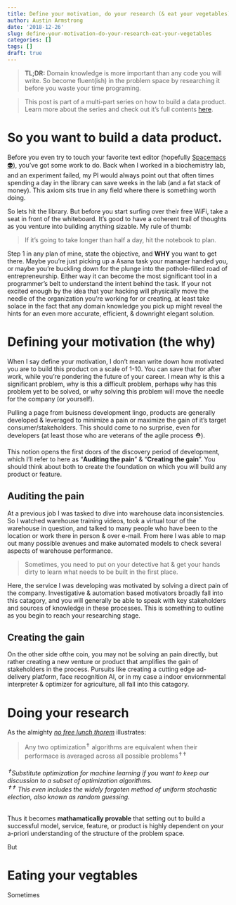```yaml
---
title: Define your motivation, do your research (& eat your vegetables)
author: Austin Armstrong
date: '2018-12-26'
slug: define-your-motivation-do-your-research-eat-your-vegetables
categories: []
tags: []
draft: true
---
```


> **TL;DR:** Domain knowledge is more important than any code you will write. So become fluent(ish) in the problem space by researching it before you waste your time programing.

> This post is part of a multi-part series on how to build a data product. Learn more about the series and check out it's full contents [here](https://www.optimaldigression.com/posts/build-something-that-matters-in-r).

# So you want to build a data product.

Before you even try to touch your favorite text editor (hopefully [Spacemacs 👽](http://spacemacs.org/)), you've got some work to do. Back when I worked in a biochemistry lab, and an experiment failed, my PI would always point out that often times spending a day in the library can save weeks in the lab (and a fat stack of money). This axiom sits true in any field where there is something worth doing.  

So lets hit the library. But before you start surfing over their free WiFi, take a seat in front of the whiteboard. It's good to have a coherent trail of thoughts as you venture into building anything sizable. My rule of thumb:  

> If it's going to take longer than half a day, hit the notebook to plan.  

Step 1 in any plan of mine, state the objective, and **WHY** you want to get there. Maybe you're just picking up a Asana task your manager handed you, or maybe you're buckling down for the plunge into the pothole-filled road of entrepreneurship. Either way it can become the most significant tool in a programmer's belt to understand the intent behind the task. If your not excited enough by the idea that your hacking will physically move the needle of the organization you're working for or creating, at least take solace in the fact that any domain knowledge you pick up might reveal the hints for an even more accurate, efficient, & downright elegant solution.  

# Defining your motivation (the why)

When I say define your motivation, I don't mean write down how motivated you are to build this product on a scale of 1-10. You can save that for after work, while you're pondering the future of your career. I mean why is this a significant problem, why is this a difficult problem, perhaps why has this problem yet to be solved, or why solving this problem will move the needle for the company (or yourself). 

Pulling a page from buisness development lingo, products are generally developed & leveraged to minimize a pain or maximize the gain of it's target consumer/stakeholders. This should come to no surprise, even for developers (at least those who are veterans of the agile process ⛑️). 

This notion opens the first doors of the discovery period of development, which I'll refer to here as "**Auditing the pain**" & "**Creating the gain**". You should think about both to create the foundation on which you will build any product or feature.  

## Auditing the pain

At a previous job I was tasked to dive into warehouse data inconsistencies. So I watched warehouse training videos, took a virtual tour of the warehouse in question, and talked to many people who have been to the location or work there in person & over e-mail. From here I was able to map out many possible avenues and make automated models to check several aspects of warehouse performance.  

> Sometimes, you need to put on your detective hat & get your hands dirty to learn what needs to be built in the first place. 

Here, the service I was developing was motivated by solving a direct pain of the company. Investigative & automation based motivators broadly fall into this catagory, and you will generally be able to speak with key stakeholders and sources of knowledge in these processes. This is something to outline as you begin to reach your researching stage. 

## Creating the gain

On the other side ofthe coin, you may not be solving an pain directly, but rather creating a new venture or product that amplifies the gain of stakeholders in the process. Pursuits like  creating a cutting edge ad-delivery platform, face recognition AI, or in my case a indoor enviornmental interpreter & optimizer for agriculture, all fall into this catagory.



# Doing your research

As the almighty [*no free lunch thorem*](https://www.mitpressjournals.org/doi/10.1162/neco.1996.8.7.1341) illustrates:  
  
> Any two optimization^✝^ algorithms are equivalent when their performace is averaged across all possible problems^✝✝^  

###### ^✝^Substitute optimization for machine learning if you want to keep our discussion to a subset of optimization algorithms. </br>  ^✝✝^ This even includes the widely forgoten method of uniform stochastic election, also known as random guessing.

Thus it becomes **mathamatically provable** that setting out to build a successful model, service, feature, or product is highly dependent on your a-priori understanding of the structure of the problem space.

But 

# Eating your vegtables

Sometimes 


